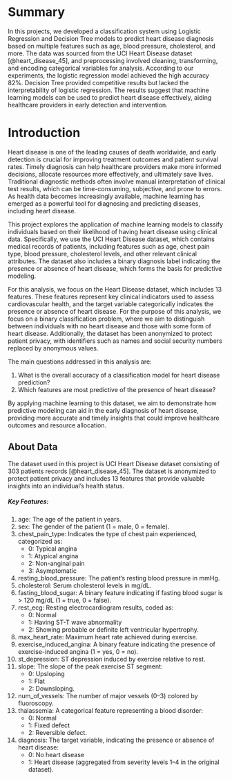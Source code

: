 # Summary

In this projects, we developed a classification system using Logistic Regression and Decision Tree models to predict heart disease diagnosis based on multiple features such as age, blood pressure, cholesterol, and more. The data was sourced from the UCI Heart Disease dataset [@heart_disease_45], and preprocessing involved cleaning, transforming, and encoding categorical variables for analysis. According to our experiments, the logistic regression model achieved the high accuracy 82%. Decision Tree provided competitive results but lacked the interpretability of logistic regression. The results suggest that machine learning models can be used to predict heart disease effectively, aiding healthcare providers in early detection and intervention.

# Introduction

Heart disease is one of the leading causes of death worldwide, and early detection is crucial for improving treatment outcomes and patient survival rates. Timely diagnosis can help healthcare providers make more informed decisions, allocate resources more effectively, and ultimately save lives. Traditional diagnostic methods often involve manual interpretation of clinical test results, which can be time-consuming, subjective, and prone to errors. As health data becomes increasingly available, machine learning has emerged as a powerful tool for diagnosing and predicting diseases, including heart disease.

This project explores the application of machine learning models to classify individuals based on their likelihood of having heart disease using clinical data. Specifically, we use the UCI Heart Disease dataset, which contains medical records of patients, including features such as age, chest pain type, blood pressure, cholesterol levels, and other relevant clinical attributes. The dataset also includes a binary diagnosis label indicating the presence or absence of heart disease, which forms the basis for predictive modeling.

For this analysis, we focus on the Heart Disease dataset, which includes 13 features. These features represent key clinical indicators used to assess cardiovascular health, and the target variable categorically indicates the presence or absence of heart disease. For the purpose of this analysis, we focus on a binary classification problem, where we aim to distinguish between individuals with no heart disease and those with some form of heart disease. Additionally, the dataset has been anonymized to protect patient privacy, with identifiers such as names and social security numbers replaced by anonymous values.

The main questions addressed in this analysis are:

1. What is the overall accuracy of a classification model for heart disease prediction?
2. Which features are most predictive of the presence of heart disease?

By applying machine learning to this dataset, we aim to demonstrate how predictive modeling can aid in the early diagnosis of heart disease, providing more accurate and timely insights that could improve healthcare outcomes and resource allocation.

## About Data

The dataset used in this project is UCI Heart Disease dataset consisting of 303 patients records [@heart_disease_45]. The dataset is anonymized to protect patient privacy and includes 13 features that provide valuable insights into an individual's health status.

##### Key Features:

1. age: The age of the patient in years.
2. sex: The gender of the patient (1 = male, 0 = female).
3. chest_pain_type: Indicates the type of chest pain experienced, categorized as:
    - 0: Typical angina
    - 1: Atypical angina
    - 2: Non-anginal pain
    - 3: Asymptomatic
4. resting_blood_pressure: The patient’s resting blood pressure in mmHg.
5. cholesterol: Serum cholesterol levels in mg/dL.
6. fasting_blood_sugar: A binary feature indicating if fasting blood sugar is > 120 mg/dL (1 = true, 0 = false).
7. rest_ecg: Resting electrocardiogram results, coded as:
    - 0: Normal
    - 1: Having ST-T wave abnormality
    - 2: Showing probable or definite left ventricular hypertrophy.
8. max_heart_rate: Maximum heart rate achieved during exercise.
9. exercise_induced_angina: A binary feature indicating the presence of exercise-induced angina (1 = yes, 0 = no).
10. st_depression: ST depression induced by exercise relative to rest.
11. slope: The slope of the peak exercise ST segment:
    - 0: Upsloping
    - 1: Flat
    - 2: Downsloping.
12. num_of_vessels: The number of major vessels (0–3) colored by fluoroscopy.
13. thalassemia: A categorical feature representing a blood disorder:
    - 0: Normal
    - 1: Fixed defect
    - 2: Reversible defect.
14. diagnosis: The target variable, indicating the presence or absence of heart disease:
    - 0: No heart disease
    - 1: Heart disease (aggregated from severity levels 1–4 in the original dataset).